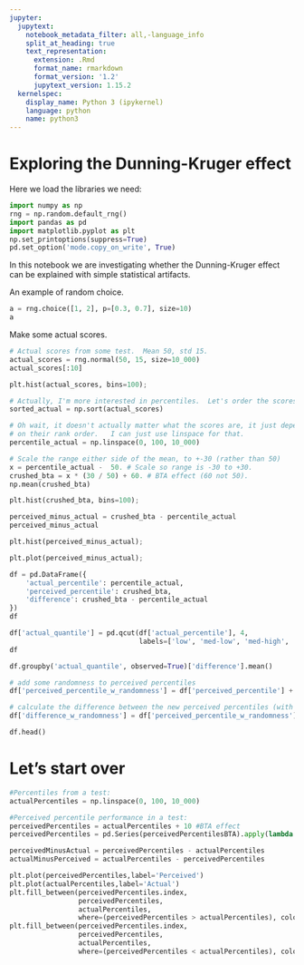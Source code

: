 ```yaml
---
jupyter:
  jupytext:
    notebook_metadata_filter: all,-language_info
    split_at_heading: true
    text_representation:
      extension: .Rmd
      format_name: rmarkdown
      format_version: '1.2'
      jupytext_version: 1.15.2
  kernelspec:
    display_name: Python 3 (ipykernel)
    language: python
    name: python3
---
```


# Exploring the Dunning-Kruger effect

Here we load the libraries we need:

```python
import numpy as np
rng = np.random.default_rng()
import pandas as pd
import matplotlib.pyplot as plt
np.set_printoptions(suppress=True)
pd.set_option('mode.copy_on_write', True)
```

In this notebook we are investigating whether the Dunning-Kruger effect can be explained with simple statistical artifacts.

An example of random choice.

```python
a = rng.choice([1, 2], p=[0.3, 0.7], size=10)
a
```

Make some actual scores.

```python
# Actual scores from some test.  Mean 50, std 15.
actual_scores = rng.normal(50, 15, size=10_000)
actual_scores[:10]
```

```python
plt.hist(actual_scores, bins=100);
```

```python
# Actually, I'm more interested in percentiles.  Let's order the scores.
sorted_actual = np.sort(actual_scores)
```

```python
# Oh wait, it doesn't actually matter what the scores are, it just depends
# on their rank order.   I can just use linspace for that.
percentile_actual = np.linspace(0, 100, 10_000)
```

```python
# Scale the range either side of the mean, to +-30 (rather than 50)
x = percentile_actual -  50. # Scale so range is -30 to +30.
crushed_bta = x * (30 / 50) + 60. # BTA effect (60 not 50).
np.mean(crushed_bta)
```

```python
plt.hist(crushed_bta, bins=100);
```

```python
perceived_minus_actual = crushed_bta - percentile_actual
perceived_minus_actual
```

```python
plt.hist(perceived_minus_actual);
```

```python
plt.plot(perceived_minus_actual);
```

```python
df = pd.DataFrame({
    'actual_percentile': percentile_actual,
    'perceived_percentile': crushed_bta,
    'difference': crushed_bta - percentile_actual
})
df
```

```python
df['actual_quantile'] = pd.qcut(df['actual_percentile'], 4,
                                labels=['low', 'med-low', 'med-high', 'high'])
df
```

```python
df.groupby('actual_quantile', observed=True)['difference'].mean()
```

```python
# add some randomness to perceived percentiles
df['perceived_percentile_w_randomness'] = df['perceived_percentile'] + rng.normal(0, 10, len(df))

# calculate the difference between the new perceived percentiles (with randomness) and the actual percentiles
df['difference_w_randomness'] = df['perceived_percentile_w_randomness'] - df['actual_percentile']

df.head()
```

# Let's start over

```python
#Percentiles from a test:
actualPercentiles = np.linspace(0, 100, 10_000)
```

```python
#Perceived percentile performance in a test:
perceivedPercentiles = actualPercentiles + 10 #BTA effect
perceivedPercentiles = pd.Series(perceivedPercentilesBTA).apply(lambda x: 80 if x > 80 else 20 if x < 20 else x) #Crushing
```

```python
perceivedMinusActual = perceivedPercentiles - actualPercentiles
actualMinusPerceived = actualPercentiles - perceivedPercentiles
```

```python
plt.plot(perceivedPercentiles,label='Perceived')
plt.plot(actualPercentiles,label='Actual')
plt.fill_between(perceivedPercentiles.index,
                 perceivedPercentiles,
                 actualPercentiles,
                 where=(perceivedPercentiles > actualPercentiles), color='red', alpha=0.3)
plt.fill_between(perceivedPercentiles.index,
                 perceivedPercentiles,
                 actualPercentiles,
                 where=(perceivedPercentiles < actualPercentiles), color='green', alpha=0.3)
```

